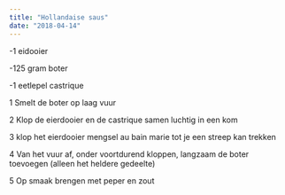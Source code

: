 ```yaml
---
title: "Hollandaise saus"
date: "2018-04-14"
---
```


-1 eidooier

-125 gram boter

-1 eetlepel castrique

1 Smelt de boter op laag vuur

2 Klop de eierdooier en de castrique samen luchtig in een kom

3 klop het eierdooier mengsel au bain marie tot je een streep kan trekken

4 Van het vuur af, onder voortdurend kloppen, langzaam de boter toevoegen (alleen het heldere gedeelte)

5 Op smaak brengen met peper en zout

